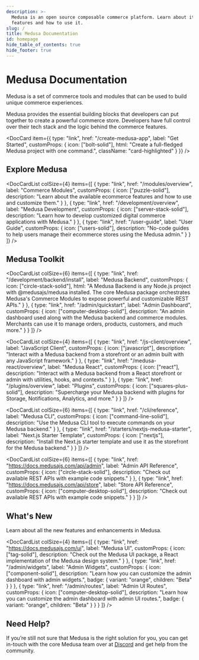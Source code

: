 ```yaml
---
description: >-
  Medusa is an open source composable commerce platform. Learn about its
  features and how to use it.
slug: /
title: Medusa Documentation
id: homepage
hide_table_of_contents: true
hide_footer: true
---
```




# Medusa Documentation

Medusa is a set of commerce tools and modules that can be used to build unique commerce experiences.

Medusa provides the essential building blocks that developers can put together to create a powerful commerce store. Developers have full control over their tech stack and the logic behind the commerce features.

<DocCard
  item={{
    type: "link",
    href: "/create-medusa-app",
    label: "Get Started",
    customProps: {
      icon: ["bolt-solid"],
      html: "Create a full-fledged Medusa project with one command.",
      className: "card-highlighted"
    }
  }}
/>

## Explore Medusa

<DocCardList
  colSize={4}
  items={[
    {
      type: "link",
      href: "/modules/overview",
      label: "Commerce Modules",
      customProps: {
        icon: ["puzzle-solid"],
        description:
          "Learn about the available ecommerce features and how to use and customize them."
      }
    },
    {
      type: "link",
      href: "/development/overview",
      label: "Medusa Development",
      customProps: {
        icon: ["server-stack-solid"],
        description:
          "Learn how to develop customized digital commerce applications with Medusa."
      }
    },
    {
      type: "link",
      href: "/user-guide",
      label: "User Guide",
      customProps: {
        icon: ["users-solid"],
        description:
          "No-code guides to help users manage their ecommerce stores using the Medusa admin."
      }
    }
  ]}
/>

## Medusa Toolkit

<DocCardList
  colSize={6}
  items={[
    {
      type: "link",
      href: "/development/backend/install",
      label: "Medusa Backend",
      customProps: {
        icon: ["circle-stack-solid"],
        html: "A Medusa Backend is any Node.js project with @medusajs/medusa installed. The core Medusa package orchestrates Medusa's Commerce Modules to expose powerful and customizable REST APIs."
      }
    },
    {
      type: "link",
      href: "/admin/quickstart",
      label: "Admin Dashboard",
      customProps: {
        icon: ["computer-desktop-solid"],
        description:
          "An admin dashboard used along with the Medusa backend and commerce modules. Merchants can use it to manage orders, products, customers, and much more."
      }
    }
  ]}
/>

<DocCardList
  colSize={4}
  items={[
    {
      type: "link",
      href: "/js-client/overview",
      label: "JavaScript Client",
      customProps: {
        icon: ["javascript"],
        description:
          "Interact with a Medusa backend from a storefront or an admin built with any JavaScript framework."
      }
    },
    {
      type: "link",
      href: "/medusa-react/overview",
      label: "Medusa React",
      customProps: {
        icon: ["react"],
        description:
          "Interact with a Medusa backend from a React storefront or admin with utilities, hooks, and contexts."
      }
    },
    {
      type: "link",
      href: "/plugins/overview",
      label: "Plugins",
      customProps: {
        icon: ["squares-plus-solid"],
        description:
          "Supercharge your Medusa backend with plugins for Storage, Notifications, Analytics, and more."
      }
    }
  ]}
/>

<DocCardList
  colSize={6}
  items={[
    {
      type: "link",
      href: "/cli/reference",
      label: "Medusa CLI",
      customProps: {
        icon: ["command-line-solid"],
        description:
          "Use the Medusa CLI tool to execute commands on your Medusa backend."
      }
    },
    {
      type: "link",
      href: "/starters/nextjs-medusa-starter",
      label: "Next.js Starter Template",
      customProps: {
        icon: ["nextjs"],
        description:
          "Install the Next.js starter template and use it as the storefront for the Medusa backend."
      }
    }
  ]}
/>

<DocCardList
  colSize={6}
  items={[
    {
      type: "link",
      href: "https://docs.medusajs.com/api/admin",
      label: "Admin API Reference",
      customProps: {
        icon: ["circle-stack-solid"],
        description:
          "Check out available REST APIs with example code snippets."
      }
    },
    {
      type: "link",
      href: "https://docs.medusajs.com/api/store",
      label: "Store API Reference",
      customProps: {
        icon: ["computer-desktop-solid"],
        description:
          "Check out available REST APIs with example code snippets."
      }
    }
  ]}
/>

## What's New

Learn about all the new features and enhancements in Medusa.

<DocCardList
  colSize={4}
  items={[
    {
      type: "link",
      href: "https://docs.medusajs.com/ui",
      label: "Medusa UI",
      customProps: {
        icon: ["tag-solid"],
        description:
          "Check out the Medusa UI package, a React implementation of the Medusa design system."
      }
    },
    {
      type: "link",
      href: "/admin/widgets",
      label: "Admin Widgets",
      customProps: {
        icon: ["component-solid"],
        description:
          "Learn how you can customize the admin dashboard with admin widgets.",
        badge: { variant: "orange", children: "Beta" }
      }
    },
    {
      type: "link",
      href: "/admin/routes",
      label: "Admin UI Routes",
      customProps: {
        icon: ["computer-desktop-solid"],
        description:
          "Learn how you can customize the admin dashboard with admin UI routes.",
        badge: { variant: "orange", children: "Beta" }
      }
    }
  ]}
/>

## Need Help?

If you’re still not sure that Medusa is the right solution for you, you can get in-touch with the core Medusa team over at [Discord](https://discord.gg/medusajs) and get help from the community.